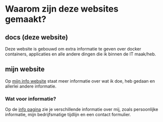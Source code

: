 

# Waarom zijn deze websites gemaakt?

## docs (deze website)

Deze website is gebouwd om extra informatie te geven over docker containers, applicaties en alle andere dingen die ik binnen de IT maak/heb.


## mijn website

Op [mijn info website](https://info.tristanhollander.nl) staat meer informatie over wat ik doe, heb gedaan en allerlei andere informatie.

### Wat voor informatie?

Op de [info pagina](https://info.tristanhollander.nl) zie je verschillende informatie over mij, zoals persoonlijke informatie, mijn bedrijfsmatige tijdlijn en een contact formulier.





